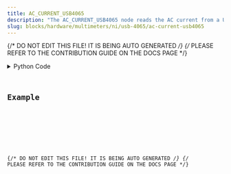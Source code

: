 ```yaml
---
title: AC_CURRENT_USB4065
description: "The AC_CURRENT_USB4065 node reads the AC current from a USB-4065."
slug: blocks/hardware/multimeters/ni/usb-4065/ac-current-usb4065
---
```


{/* DO NOT EDIT THIS FILE! IT IS BEING AUTO GENERATED */}
{/* PLEASE REFER TO THE CONTRIBUTION GUIDE ON THE DOCS PAGE */}


<PythonDocsDisplay docstring={docstring} />
<details>
<summary>Python Code</summary>



<Code code={pythonCode} lang="py" wrap theme="dracula" />

[Find this Flojoy Block on GitHub](https://github.com/flojoy-ai/blocks/blob/main/blocks/HARDWARE/MULTIMETERS/NI/USB_4065/AC_CURRENT_USB4065/AC_CURRENT_USB4065.py)

</details>

## Example


<GetHelpWidget />


<AppDisplay app={app} blockName="AC_CURRENT_USB4065" client:visible />


<Example />

{/* DO NOT EDIT THIS FILE! IT IS BEING AUTO GENERATED */}
{/* PLEASE REFER TO THE CONTRIBUTION GUIDE ON THE DOCS PAGE */}

